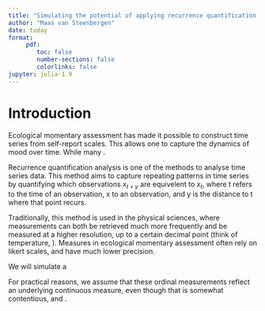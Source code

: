 ```yaml
---
title: "Simulating the potential of applying recurrence quantification analysis on ecological momentary assessment data"
author: "Maas van Steenbergen"
date: today
format: 
     pdf: 
        toc: false
        number-sections: false
        colorlinks: false
jupyter: julia-1.9
---
```

# Introduction
Ecological momentary assessment has made it possible to construct time series from self-report scales. This allows one to capture the dynamics of mood over time. While many . 

Recurrence quantification analysis is one of the methods to analyse time series data. This method aims to capture repeating patterns in time series by quantifying which observations $x_{t+y}$ are equivelent to $x_{t}$, where t refers to the time of an observation, x to an observation, and y is the distance to t where that point recurs.

Traditionally, this method is used in the physical sciences, where measurements can both be retrieved much more frequently and be measured at a higher resolution, up to a certain decimal point (think of temperature, ). Measures in ecological momentary assessment often rely on likert scales, and have much lower precision. 


We will simulate a 

For practical reasons, we assume that these ordinal measurements reflect an underlying continuous measure, even though that is somewhat contentious, and .